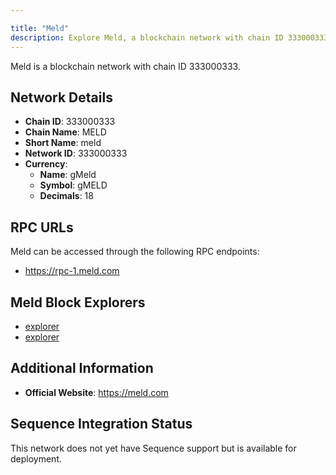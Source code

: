 ```yaml
---

title: "Meld"
description: Explore Meld, a blockchain network with chain ID 333000333. Learn about its native currency, gMeld, and how to interact with the network.
---
```




Meld is a blockchain network with chain ID 333000333.

## Network Details

- **Chain ID**: 333000333
- **Chain Name**: MELD
- **Short Name**: meld
- **Network ID**: 333000333
- **Currency**: 
  - **Name**: gMeld
  - **Symbol**: gMELD
  - **Decimals**: 18

## RPC URLs

Meld can be accessed through the following RPC endpoints:

- https://rpc-1.meld.com

## Meld Block Explorers

- [explorer](https://meldscan.io)
- [explorer](https://subnets.avax.network/meld)

## Additional Information

- **Official Website**: https://meld.com

## Sequence Integration Status

This network does not yet have Sequence support but is available for deployment.
